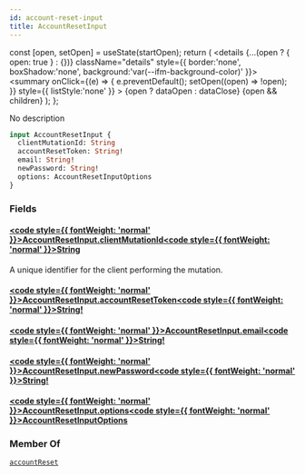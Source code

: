 ```yaml
---
id: account-reset-input
title: AccountResetInput
---
```









  const [open, setOpen] = useState(startOpen);
  return (
    <details {...(open ? { open: true } : {})} className="details" style={{ border:'none', boxShadow:'none', background:'var(--ifm-background-color)' }}>
      <summary
        onClick={(e) => {
          e.preventDefault();
          setOpen((open) => !open);
        }}
        style={{ listStyle:'none' }}
      >
      {open ? dataOpen : dataClose}
      </summary>
      {open && children}
    </details>
  );
};








No description


```graphql
input AccountResetInput {
  clientMutationId: String
  accountResetToken: String!
  email: String!
  newPassword: String!
  options: AccountResetInputOptions
}
```




### Fields

#### [<code style={{ fontWeight: 'normal' }}>AccountResetInput.<b>clientMutationId</b></code>](#)<Bullet />[<code style={{ fontWeight: 'normal' }}><b>String</b></code>](/gql-api/types/scalars/string.mdx) <Badge class="badge badge--secondary " text="scalar"/> 
A unique identifier for the client performing the mutation.


#### [<code style={{ fontWeight: 'normal' }}>AccountResetInput.<b>accountResetToken</b></code>](#)<Bullet />[<code style={{ fontWeight: 'normal' }}><b>String!</b></code>](/gql-api/types/scalars/string.mdx) <Badge class="badge badge--secondary badge--non_null" text="non-null"/> <Badge class="badge badge--secondary " text="scalar"/> 



#### [<code style={{ fontWeight: 'normal' }}>AccountResetInput.<b>email</b></code>](#)<Bullet />[<code style={{ fontWeight: 'normal' }}><b>String!</b></code>](/gql-api/types/scalars/string.mdx) <Badge class="badge badge--secondary badge--non_null" text="non-null"/> <Badge class="badge badge--secondary " text="scalar"/> 



#### [<code style={{ fontWeight: 'normal' }}>AccountResetInput.<b>newPassword</b></code>](#)<Bullet />[<code style={{ fontWeight: 'normal' }}><b>String!</b></code>](/gql-api/types/scalars/string.mdx) <Badge class="badge badge--secondary badge--non_null" text="non-null"/> <Badge class="badge badge--secondary " text="scalar"/> 



#### [<code style={{ fontWeight: 'normal' }}>AccountResetInput.<b>options</b></code>](#)<Bullet />[<code style={{ fontWeight: 'normal' }}><b>AccountResetInputOptions</b></code>](/gql-api/types/inputs/account-reset-input-options.mdx) <Badge class="badge badge--secondary " text="input"/> 







### Member Of

[`accountReset`](/gql-api/operations/mutations/account-reset.mdx)  <Badge class="badge badge--secondary badge--relation" text="mutation"/>